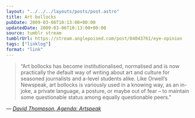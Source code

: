 ```yaml
---
layout: "../../../layouts/posts/post.astro"
title: Art bollocks
pubDate: 2009-03-06T10:13:00+00:00
updatedDate: 2009-03-06T10:13:00+00:00
source: tumblr stream
tumblrUrl: https://stream.anglepoised.com/post/84043761/eye-opinion
tags: ["linklog"]
format: "link"
---
```


> &ldquo;Art bollocks has become institutionalised, normalised and is now practically the default way of writing about art and culture for seasoned journalists and a-level students alike. Like Orwell’s Newspeak, art bollocks is variously used in a knowing way, as an in-joke, a private language, a posture, or maybe out of fear – to maintain some questionable status among equally questionable peers.&rdquo;

— <cite>[David Thompson, _Agenda: Artspeak_](http://www.eyemagazine.com/opinion/article/agenda-artspeak)</cite>
